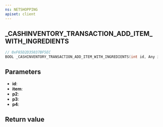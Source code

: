 ```yaml
---
ns: NETSHOPPING
apiset: client
---
```

## _CASHINVENTORY_TRANSACTION_ADD_ITEM_WITH_INGREDIENTS

```c
// 0xF65D2D35037BF5EC
BOOL _CASHINVENTORY_TRANSACTION_ADD_ITEM_WITH_INGREDIENTS(int id, Any item, int p2, Any p3, int p4);
```


## Parameters
* **id**:
* **item**:
* **p2**:
* **p3**:
* **p4**:

## Return value